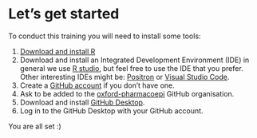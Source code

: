 
# Let's get started

To conduct this training you will need to install some tools:

  1. [Download and install R](https://cran.r-project.org)
  2. Download and install an Integrated Development Environment (IDE) in general we use [R studio](https://posit.co/download/rstudio-desktop/), but feel free to use the IDE that you prefer. Other interesting IDEs might be: [Positron](https://positron.posit.co) or [Visual Studio Code](https://code.visualstudio.com/Download).
  3. Create a [GitHub account](https://github.com/signup) if you don't have one.
  4. Ask to be added to the [oxford-pharmacoepi](https://github.com/oxford-pharmacoepi) GitHub organisation.
  5. Download and install [GitHub Desktop](https://desktop.github.com/download/).
  6. Log in to the GitHub Desktop with your GitHub account.
  
You are all set :)

